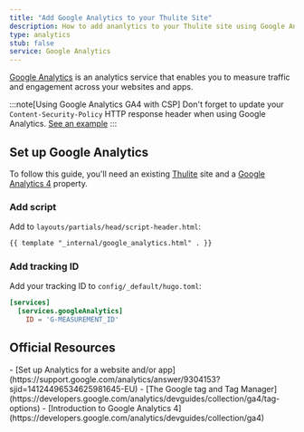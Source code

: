 ```yaml
---
title: "Add Google Analytics to your Thulite Site"
description: How to add ananlytics to your Thulite site using Google Analytics.
type: analytics
stub: false
service: Google Analytics
---
```


[Google Analytics](https://marketingplatform.google.com/about/analytics/) is an analytics service that enables you to measure traffic and engagement across your websites and apps.

:::note[Using Google Analytics GA4 with CSP]
Don't forget to update your `Content-Security-Policy` HTTP response header when using Google Analytics. [See an example](https://content-security-policy.com/examples/google-analytics/)
:::

## Set up Google Analytics

To follow this guide, you'll need an existing [Thulite](https://thulite.io/) site and a [Google Analytics 4](https://support.google.com/analytics/answer/10089681) property.

### Add script

Add to `layouts/partials/head/script-header.html`:

```html
{{ template "_internal/google_analytics.html" . }}
```

### Add tracking ID

Add your tracking ID to `config/_default/hugo.toml`:

```toml
[services]
  [services.googleAnalytics]
    ID = 'G-MEASUREMENT_ID'
```

## Official Resources

<List emoji="books">
- [Set up Analytics for a website and/or app](https://support.google.com/analytics/answer/9304153?sjid=14124496534625981645-EU)
- [The Google tag and Tag Manager](https://developers.google.com/analytics/devguides/collection/ga4/tag-options)
- [Introduction to Google Analytics 4](https://developers.google.com/analytics/devguides/collection/ga4)
</List>
